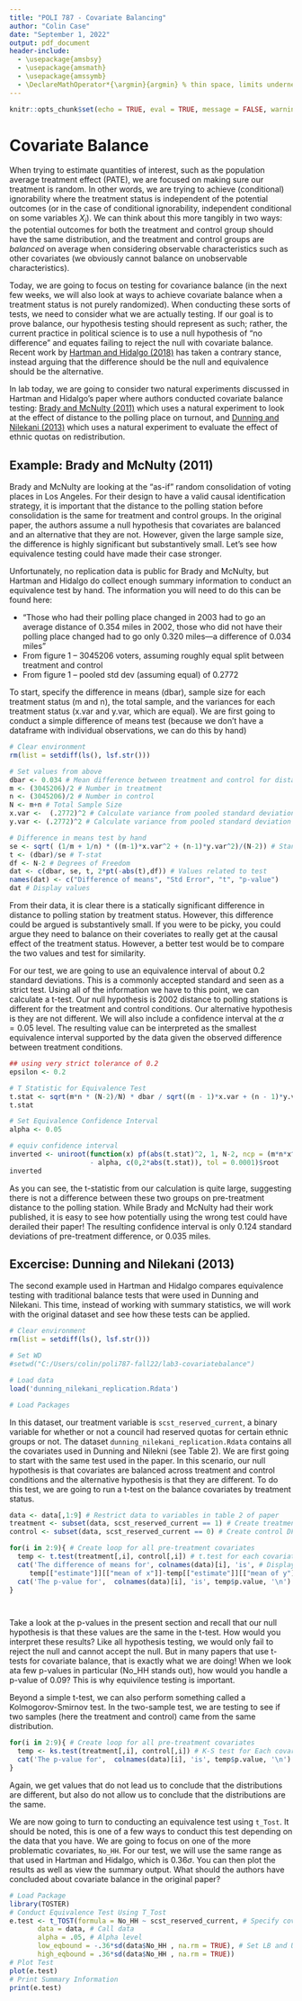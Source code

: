 ```yaml
---
title: "POLI 787 - Covariate Balancing"
author: "Colin Case"
date: "September 1, 2022"
output: pdf_document
header-include:
  - \usepackage{amsbsy}
  - \usepackage{amsmath}
  - \usepackage{amssymb}
  - \DeclareMathOperator*{\argmin}{argmin} % thin space, limits underneath in displays
---
```


```r
knitr::opts_chunk$set(echo = TRUE, eval = TRUE, message = FALSE, warning = FALSE)
```


# Covariate Balance

When trying to estimate quantities of interest, such as the population average treatment effect (PATE), we are focused on making sure our treatment is random. In other words, we are trying to achieve (conditional) ignorability where the treatment status is independent of the potential outcomes (or in the case of conditional ignorability, independent conditional on some variables $X_i$). We can think about this more tangibly in two ways: the potential outcomes for both the treatment and control group should have the same distribution, and the treatment and control groups are *balanced* on average when considering observable characteristics such as other covariates (we obviously cannot balance on unobservable characteristics). 

Today, we are going to focus on testing for covariance balance (in the next few weeks, we will also look at ways to achieve covariate balance when a treatment status is not purely randomized). When conducting these sorts of tests, we need to consider what we are actually testing. If our goal is to prove balance, our hypothesis testing should represent as such; rather, the current practice in political science is to use a null hypothesis of "no difference" and equates failing to reject the null with covariate balance. Recent work by [Hartman and Hidalgo (2018)](https://doi.org/10.1111/ajps.12387) has taken a contrary stance, instead arguing that the difference should be the null and equivalence should be the alternative. 

In lab today, we are going to consider two natural experiments discussed in Hartman and Hidalgo's paper where authors conducted covariate balance testing: [Brady and McNulty (2011)](https://doi.org/10.1017/S0003055410000596) which uses a natural experiment to look at the effect of distance to the polling place on turnout, and [Dunning and Nilekani (2013)](https://doi.org/10.1017/S0003055412000573) which uses a natural experiment to evaluate the effect of ethnic quotas on redistribution.

## Example: Brady and McNulty (2011)

Brady and McNulty are looking at the "as-if" random consolidation of voting places in Los Angeles. For their design to have a valid causal identification strategy, it is important that the distance to the polling station before consolidation is the same for treatment and control groups. In the original paper, the authors assume a null hypothesis that covariates are balanced and an alternative that they are not. However, given the large sample size, the difference is highly significant but substantively small. Let's see how equivalence testing could have made their case stronger.

Unfortunately, no replication data is public for Brady and McNulty, but Hartman and Hidalgo do collect enough summary information to conduct an equivalence test by hand. The information you will need to do this can be found here:

- "Those who had their polling place changed in 2003 had to go an average distance of 0.354 miles in 2002, those who did not have their polling place changed had to go only 0.320 miles—a difference of 0.034 miles"
- From figure 1 -- 3045206 voters, assuming roughly equal split between treatment and control
- From figure 1 -- pooled std dev (assuming equal) of 0.2772

To start, specify the difference in means (dbar), sample size for each treatment status (m and n), the total sample, and the variances for each treatment status (x.var and y.var, which are equal). We are first going to conduct a simple difference of means test (because we don't have a dataframe with individual observations, we can do this by hand)

```r
# Clear environment
rm(list = setdiff(ls(), lsf.str()))

# Set values from above
dbar <- 0.034 # Mean difference between treatment and control for distance
m <- (3045206)/2 # Number in treatment
n <- (3045206)/2 # Number in control
N <- m+n # Total Sample Size
x.var <-  (.2772)^2 # Calculate variance from pooled standard deviation (treatment)
y.var <- (.2772)^2 # Calculate variance from pooled standard deviation (control)

# Difference in means test by hand
se <- sqrt( (1/m + 1/n) * ((m-1)*x.var^2 + (n-1)*y.var^2)/(N-2)) # Standard Error
t <- (dbar)/se # T-stat
df <- N-2 # Degrees of Freedom
dat <- c(dbar, se, t, 2*pt(-abs(t),df)) # Values related to test
names(dat) <- c("Difference of means", "Std Error", "t", "p-value") 
dat # Display values


```

From their data, it is clear there is a statically significant difference in distance to polling station by treatment status. However, this difference could be argued is substantively small. If you were to be picky, you could argue they need to balance on their coveriates to really get at the causal effect of the treatment status. However, a better test would be to compare the two values and test for similarity.


For our test, we are going to use an equivalence interval of about 0.2 standard deviations. This is a commonly accepted standard and seen as a strict test. Using all of the information we have to this point, we can calculate a t-test. Our null hypothesis is 2002 distance to polling stations is different for the treatment and control conditions. Our alternative hypothesis is they are not different. We will also include a confidence interval at the $\alpha = 0.05$ level. The resulting value can be interpreted as the smallest equivalence interval supported by the data given the observed difference between treatment conditions.

```r
## using very strict tolerance of 0.2
epsilon <- 0.2

# T Statistic for Equivalence Test
t.stat <- sqrt(m*n * (N-2)/N) * dbar / sqrt((m - 1)*x.var + (n - 1)*y.var)
t.stat

# Set Equivalence Confidence Interval
alpha <- 0.05

# equiv confidence interval
inverted <- uniroot(function(x) pf(abs(t.stat)^2, 1, N-2, ncp = (m*n*x^2)/N)
                    - alpha, c(0,2*abs(t.stat)), tol = 0.0001)$root
inverted

```

As you can see, the t-statistic from our calculation is quite large, suggesting there is not a difference between these two groups on pre-treatment distance to the polling station. While Brady and McNulty had their work published, it is easy to see how potentially using the wrong test could have derailed their paper! The resulting confidence interval is only 0.124 standard deviations of pre-treatment difference, or 0.035 miles.

## Excercise: Dunning and Nilekani (2013)

The second example used in Hartman and Hidalgo compares equivalence testing with traditional balance tests that were used in Dunning and Nilekani. This time, instead of working with summary statistics, we will work with the original dataset and see how these tests can be applied. 

```r
# Clear environment
rm(list = setdiff(ls(), lsf.str()))

# Set WD
#setwd("C:/Users/colin/poli787-fall22/lab3-covariatebalance")

# Load data
load('dunning_nilekani_replication.Rdata')

# Load Packages
```

In this dataset, our treatment variable is `scst_reserved_current`, a binary variable for whether or not a council had reserved quotas for certain ethnic groups or not. The dataset `dunning_nilekani_replication.Rdata` contains all the covariates used in Dunning and Nilekni (see Table 2). We are first going to start with the same test used in the paper. In this scenario, our null hypothesis is that covariates are balanced across treatment and control conditions and the alternative hypothesis is that they are different. To do this test, we are going to run a t-test on the balance covariates by treatment status.

```r
data <- data[,1:9] # Restrict data to variables in table 2 of paper
treatment <- subset(data, scst_reserved_current == 1) # Create treatment DF
control <- subset(data, scst_reserved_current == 0) # Create control DF

for(i in 2:9){ # Create loop for all pre-treatment covariates
  temp <- t.test(treatment[,i], control[,i]) # t.test for each covariate
  cat('The difference of means for', colnames(data)[i], 'is', # Display difference
     temp[["estimate"]][["mean of x"]]-temp[["estimate"]][["mean of y"]], '\n')
  cat('The p-value for',  colnames(data)[i], 'is', temp$p.value, '\n') # Display p-value
}




```
Take a look at the p-values in the present section and recall that our null hypothesis is that these values are the same in the t-test. How would you interpret these results? Like all hypothesis testing, we would only fail to reject the null and cannot accept the null. But in many papers that use t-tests for covariate balance, that is exactly what we are doing! When we look ata few p-values in particular (No_HH stands out), how would you handle a p-value of 0.09? This is why equivilence testing is important. 

Beyond a simple t-test, we can also perform something called a Kolmogorov-Smirnov test. In the two-sample test, we are testing to see if two samples (here the treatment and control) came from the same distribution.

```r

for(i in 2:9){ # Create loop for all pre-treatment covariates
  temp <- ks.test(treatment[,i], control[,i]) # K-S test for Each covariate
  cat('The p-value for',  colnames(data)[i], 'is', temp$p.value, '\n') # Display p-value
}

```

Again, we get values that do not lead us to conclude that the distributions are different, but also do not allow us to conclude that the distributions are the same.

We are now going to turn to conducting an equivalence test using `t_Tost`. It should be noted, this is one of a few ways to conduct this test depending on the data that you have. We are going to focus on one of the more problematic covariates, `No_HH`. For our test, we will use the same range as that used in Hartman and Hidalgo, which is $0.36\sigma$. You can then plot the results as well as view the summary output. What should the authors have concluded about covariate balance in the original paper?

```r
# Load Package
library(TOSTER)
# Conduct Equivalence Test Using T_Tost
e.test <- t_TOST(formula = No_HH ~ scst_reserved_current, # Specify covariate ~ treatment status
       data = data, # Call data
       alpha = .05, # Alpha level
       low_eqbound = -.36*sd(data$No_HH , na.rm = TRUE), # Set LB and UB (raw number)
       high_eqbound = .36*sd(data$No_HH , na.rm = TRUE))
# Plot Test
plot(e.test)
# Print Summary Information
print(e.test)
```



